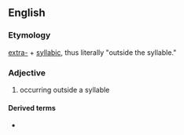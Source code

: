 ==English==

===Etymology===
[[extra-]] + [[syllabic]], thus literally "outside the syllable."

===Adjective===
{{en-adj|-}}

# {{label|en|phonology|of a consonant}} occurring outside a syllable

====Derived terms====
* {{l|en|extrasyllabicity}}